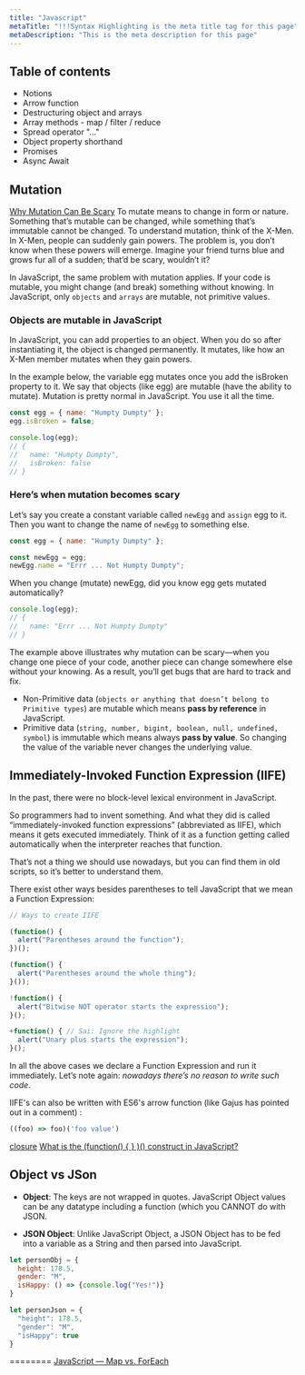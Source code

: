 ```yaml
---
title: "Javascript"
metaTitle: "!!!Syntax Highlighting is the meta title tag for this page"
metaDescription: "This is the meta description for this page"
---
```


## Table of contents

- Notions
- Arrow function
- Destructuring object and arrays
- Array methods - map / filter / reduce
- Spread operator "..."
- Object property shorthand
- Promises
- Async Await


## Mutation
[Why Mutation Can Be Scary](https://alistapart.com/article/why-mutation-can-be-scary/)
To mutate means to change in form or nature. Something that’s mutable can be changed, while something that’s immutable cannot be changed. To understand mutation, think of the X-Men. In X-Men, people can suddenly gain powers. The problem is, you don’t know when these powers will emerge. Imagine your friend turns blue and grows fur all of a sudden; that’d be scary, wouldn’t it?

In JavaScript, the same problem with mutation applies. If your code is mutable, you might change (and break) something without knowing.  In JavaScript, only `objects` and `arrays` are mutable, not primitive values.

### Objects are mutable in JavaScript
In JavaScript, you can add properties to an object. When you do so after instantiating it, the object is changed permanently. It mutates, like how an X-Men member mutates when they gain powers.

In the example below, the variable egg mutates once you add the isBroken property to it. We say that objects (like egg) are mutable (have the ability to mutate). Mutation is pretty normal in JavaScript. You use it all the time.
```js
const egg = { name: "Humpty Dumpty" };
egg.isBroken = false;

console.log(egg);
// {
//   name: "Humpty Dumpty",
//   isBroken: false
// }
```

### Here’s when mutation becomes scary
Let’s say you create a constant variable called `newEgg` and `assign` egg to it. Then you want to change the name of `newEgg` to something else.

```js
const egg = { name: "Humpty Dumpty" };

const newEgg = egg;
newEgg.name = "Errr ... Not Humpty Dumpty";
```
When you change (mutate) newEgg, did you know egg gets mutated automatically?
```js
console.log(egg);
// {
//   name: "Errr ... Not Humpty Dumpty"
// }
```
The example above illustrates why mutation can be scary—when you change one piece of your code, another piece can change somewhere else without your knowing. As a result, you’ll get bugs that are hard to track and fix.

- Non-Primitive data (`objects or anything that doesn’t belong to Primitive types`) are mutable which means **pass by reference** in JavaScript.
- Primitive data (`string, number, bigint, boolean, null, undefined, symbol`) is immutable which means always **pass by value**. So changing the value of the variable never changes the underlying value.

## Immediately-Invoked Function Expression (IIFE)

In the past, there were no block-level lexical environment in JavaScript.

So programmers had to invent something. And what they did is called “immediately-invoked function expressions” (abbreviated as IIFE), which means it gets executed immediately. Think of it as a function getting called automatically when the interpreter reaches that function.

That’s not a thing we should use nowadays, but you can find them in old scripts, so it’s better to understand them.

There exist other ways besides parentheses to tell JavaScript that we mean a Function Expression:
```js
// Ways to create IIFE

(function() {
  alert("Parentheses around the function");
})();

(function() {
  alert("Parentheses around the whole thing");
}());

!function() {
  alert("Bitwise NOT operator starts the expression");
}();

+function() { // Sai: Ignore the highlight
  alert("Unary plus starts the expression");
}();
```
In all the above cases we declare a Function Expression and run it immediately. Let’s note again: *nowadays there’s no reason to write such code*.



IIFE's can also be written with ES6's arrow function (like Gajus has pointed out in a comment) :
```js
((foo) => foo)('foo value')
```

[closure](https://javascript.info/closure)
[What is the (function() { } )() construct in JavaScript?](https://stackoverflow.com/questions/8228281/what-is-the-function-construct-in-javascript)

## Object vs JSon
- **Object**: The keys are not wrapped in quotes. JavaScript Object values can be any datatype including a function (which you CANNOT do with JSON.

- **JSON Object**: Unlike JavaScript Object, a JSON Object has to be fed into a variable as a String and then parsed into JavaScript.    

```js
let personObj = {
  height: 178.5,
  gender: "M",
  isHappy: () => {console.log("Yes!")}
}

let personJson = {
  "height": 178.5,
  "gender": "M",
  "isHappy": true
}
```

========
[JavaScript — Map vs. ForEach](https://codeburst.io/javascript-map-vs-foreach-f38111822c0f)
